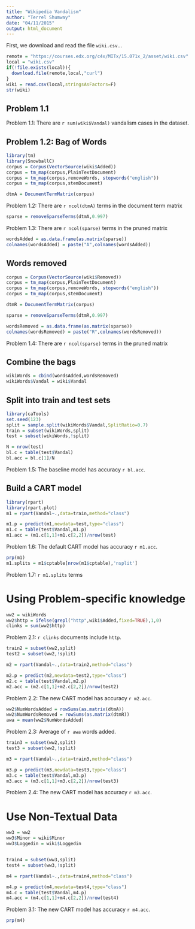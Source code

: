 ```yaml
---
title: "Wikipedia Vandalism"
author: "Terrel Shumway"
date: "04/11/2015"
output: html_document
---
```


First, we download and read the file `wiki.csv`...

```r

remote = "https://courses.edx.org/c4x/MITx/15.071x_2/asset/wiki.csv"
local = "wiki.csv"
if(!file.exists(local)){
  download.file(remote,local,"curl")
}
wiki = read.csv(local,stringsAsFactors=F)
str(wiki)
```

## Problem 1.1
Problem 1.1: There are `r sum(wiki$Vandal)` vandalism cases in the dataset.


## Problem 1.2: Bag of Words

```r
library(tm)
library(SnowballC)
corpus = Corpus(VectorSource(wiki$Added))
corpus = tm_map(corpus,PlainTextDocument)
corpus = tm_map(corpus,removeWords, stopwords("english"))
corpus = tm_map(corpus,stemDocument)

dtmA = DocumentTermMatrix(corpus)

```

Problem 1.2: There are `r ncol(dtmA)` terms in the document term matrix

```r
sparse = removeSparseTerms(dtmA,0.997)
```

Problem 1.3: There are `r ncol(sparse)` terms in the pruned matrix

```r
wordsAdded = as.data.frame(as.matrix(sparse))
colnames(wordsAdded) = paste("A",colnames(wordsAdded))
```

## Words removed

```r
corpus = Corpus(VectorSource(wiki$Removed))
corpus = tm_map(corpus,PlainTextDocument)
corpus = tm_map(corpus,removeWords, stopwords("english"))
corpus = tm_map(corpus,stemDocument)

dtmR = DocumentTermMatrix(corpus)

sparse = removeSparseTerms(dtmR,0.997)

wordsRemoved = as.data.frame(as.matrix(sparse))
colnames(wordsRemoved) = paste("R",colnames(wordsRemoved))

```

Problem 1.4: There are `r ncol(sparse)` terms in the pruned matrix

## Combine the bags

```r
wikiWords = cbind(wordsAdded,wordsRemoved)
wikiWords$Vandal = wiki$Vandal
```

## Split into train and test sets

```r
library(caTools)
set.seed(123)
split = sample.split(wikiWords$Vandal,SplitRatio=0.7)
train = subset(wikiWords,split)
test = subset(wikiWords,!split)
```

```r
N = nrow(test)
bl.c = table(test$Vandal)
bl.acc = bl.c[1]/N
```

Problem 1.5: The baseline model has accuracy `r bl.acc`.

## Build a CART model

```r

library(rpart)
library(rpart.plot)
m1 = rpart(Vandal~.,data=train,method="class")

m1.p = predict(m1,newdata=test,type="class")
m1.c = table(test$Vandal,m1.p)
m1.acc = (m1.c[1,1]+m1.c[2,2])/nrow(test)

```

Problem 1.6: The default CART model has accuracy `r m1.acc`.

```r
prp(m1)
m1.splits = m1$cptable[nrow(m1$cptable),'nsplit']
```
Problem 1.7: `r m1.splits` terms

# Using Problem-specific knowledge

```r
ww2 = wikiWords
ww2$http = ifelse(grepl("http",wiki$Added,fixed=TRUE),1,0)
clinks = sum(ww2$http)
```
Problem 2.1: `r clinks` documents include `http`.

```r
train2 = subset(ww2,split)
test2 = subset(ww2,!split)

m2 = rpart(Vandal~.,data=train2,method="class")

m2.p = predict(m2,newdata=test2,type="class")
m2.c = table(test$Vandal,m2.p)
m2.acc = (m2.c[1,1]+m2.c[2,2])/nrow(test2)

```


Problem 2.2: The new CART model has accuracy `r m2.acc`.

```r

ww2$NumWordsAdded = rowSums(as.matrix(dtmA))
ww2$NumWordsRemoved = rowSums(as.matrix(dtmR))
awa = mean(ww2$NumWordsAdded)
```

Problem 2.3: Average of `r awa` words added.

```r
train3 = subset(ww2,split)
test3 = subset(ww2,!split)

m3 = rpart(Vandal~.,data=train3,method="class")

m3.p = predict(m3,newdata=test3,type="class")
m3.c = table(test$Vandal,m3.p)
m3.acc = (m3.c[1,1]+m3.c[2,2])/nrow(test3)

```


Problem 2.4: The new CART model has accuracy `r m3.acc`.

# Use Non-Textual Data

```r
ww3 = ww2
ww3$Minor = wiki$Minor
ww3$Loggedin = wiki$Loggedin


train4 = subset(ww3,split)
test4 = subset(ww3,!split)

m4 = rpart(Vandal~.,data=train4,method="class")

m4.p = predict(m4,newdata=test4,type="class")
m4.c = table(test$Vandal,m4.p)
m4.acc = (m4.c[1,1]+m4.c[2,2])/nrow(test4)

```
Problem 3.1: The new CART model has accuracy `r m4.acc`.
```r
prp(m4)
```

